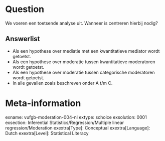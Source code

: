Question
========
We voeren een toetsende analyse uit. Wanneer is centreren hierbij nodig?

Answerlist
----------
* Als een hypothese over mediatie met een kwantitatieve mediator wordt getoetst.
* Als een hypothese over moderatie tussen kwantitatieve moderatoren wordt getoetst.
* Als een hypothese over moderatie tussen categorische moderatoren wordt getoetst.
* In alle gevallen zoals beschreven onder A t/m C.

Meta-information
================
exname: vufgb-moderation-004-nl
extype: schoice
exsolution: 0001
exsection: Inferential Statistics/Regression/Multiple linear regression/Moderation
exextra[Type]: Conceptual
exextra[Language]: Dutch
exextra[Level]: Statistical Literacy
